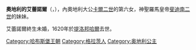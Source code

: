 {{Otheruses|subject=內奧地利大公[[卡爾二世_(內奧地利)|卡爾二世]]的女兒|other=其他同名的奧地利女大公|奧地利的艾蕾諾爾}}
{{Infobox noble
| name        = 奧地利的艾蕾諾爾
| image       = Frans Pourbus d. J. 003.jpg
| birth_date  = {{birth date|1582|9|25|df=y}}
| birth_place = [[格拉茨|格拉茲]]
| death_date  = {{Death date and age|1620|1|28|1582|9|25|df=y}}
| death_place = [[蒂罗尔州哈尔|提洛邦哈爾]]
| noble family= [[哈布斯堡王朝|哈布斯堡王朝]]
| father      = [[卡爾二世_(內奧地利)|內奧地利大公卡爾二世]]
| mother      = [[巴伐利亞的瑪麗亞·安娜_(1551-1608)|巴伐利亞的瑪麗亞·安娜]]
}}
'''奧地利的艾蕾諾爾'''（{{lang-de|Eleonore von Österreich}}，{{bd|1582年|9月25日|1620年|1月28日}}），內奧地利大公[[卡爾二世_(內奧地利)|卡爾二世]]的第六女，神聖羅馬皇帝[[斐迪南二世_(神圣罗马帝国)|斐迪南二世]]的妹妹。

艾蕾諾爾終生未婚，1620年於[[蒂罗尔州哈尔|提洛邦哈爾]]去世。

[[Category:哈布斯堡王朝|Category:哈布斯堡王朝]]
[[Category:格拉茨人|Category:格拉茨人]]
[[Category:奥地利公主|Category:奥地利公主]]